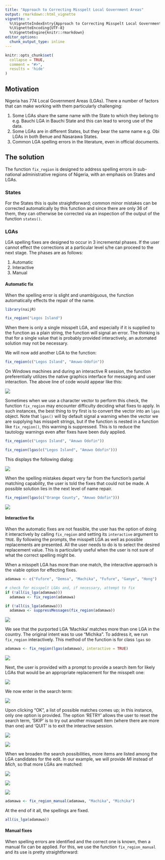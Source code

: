 ```yaml
---
title: "Approach to Correcting Misspelt Local Government Areas"
output: rmarkdown::html_vignette
vignette: >
  %\VignetteIndexEntry{Approach to Correcting Misspelt Local Government Areas}
  %\VignetteEncoding{UTF-8}
  %\VignetteEngine{knitr::rmarkdown}
editor_options: 
  chunk_output_type: inline
---
```


```r
knitr::opts_chunk$set(
  collapse = TRUE,
  comment = "#>",
  results = 'hide'
)
```

## Motivation
Nigeria has 774 Local Government Areas (LGAs). There a number of factors that can make working with them particularly challenging:

1. Some LGAs share the same name with the State to which they belong to e.g. Bauchi LGA in Bauchi State and this can lead to wrong use of the data.
2. Some LGAs are in different States, but they bear the same name e.g. Obi LGAs in both Benue and Nasarawa States.
3. Common LGA spelling errors in the literature, even in official documents. 

## The solution
The function `fix_region` is designed to address spelling errors in sub-national administrative regions of Nigeria, with an emphasis on States and LGAs. 

### States
For the States this is quite straightforward; common minor mistakes can be corrected automatically by this function and since there are only 36 of them, they can otherwise be corrected via an inspection of the output of the function `states()`.

### LGAs
LGA spelling fixes are designed to occur in 3 incremental phases. If the user cannot effect the corrections at a particular level s/he can proceed to the next stage. The phases are as follows:

1. Automatic
2. Interactive
3. Manual

#### Automatic fix 
When the spelling error is slight and unambiguous, the function automatically effects the repair of the name. 

```r
library(naijR)

fix_region("Legos Island")
```

When there is only a single misspelt LGA, and especially if it is supplied to the function as a plain string, the function will signal an error. The thinking is that for a single value that is probably provided interactively, an automated solution may not be necessary.

We will now add another LGA to the function:

```r
fix_region(c("Legos Island", "Amuwo-Odofin"))
```

On Windows machines and during an interactive R session, the function preferentially utilizes the native graphics interface for messaging and user interaction. The above line of code would appear like this:

![](img/interactive-1.png)

Sometimes when we use a character vector to perform this check, the function `fix_region` may encounter difficulty deciding what fixes to apply. In such instances, the best thing to try first is to convert the vector into an `lgas` object. Note that `lgas()` will by default signal a warning when the vector we are supplying has misspelt strings, but if the function is nested in a function like `fix_region()`, this warning is suppressed. This is to reduce the tautology warnings even after fixes have been duly applied.

```r
fix_region(c("Legos Island", "Amuwo Odofin"))
```


```r
fix_region(lgas(c("Legos Island", "Amuwo Odofin")))
```

This displays the following dialog:

![](img/interactive-2.png)

When the spelling mistakes depart very far from the function's partial matching capability, the user is told the fixes that could not be made. A possible solution lies in the next level of name repair.

```r
fix_region(lgas(c("Orange County", "Amuwo Odofin")))
```

![](img/interactive-3.png)

#### Interactive fix
When the automatic fixes are not feasible, the user has the option of doing it interactively by calling `fix_region` and setting its `interactive` argument to `TRUE`. By following the prompts, the misspelt LGA as well as possible replacements are presented. All the user needs to do is to select the desired replacement value. This is particularly useful when the user is not sure of what the correct spelling might be.

When a misspelt LGA has more than one match, the interactive approach is the viable option for effecting fixes.

```r
adamawa <- c("Fufore", "Demsa", "Machika", "Fufure", "Ganye", "Hong")

# check for misspelt LGAs and, if necessary, attempt to fix
if (!all(is_lga(adamawa)))
  adamawa <- fix_region(adamawa)
```

```r
if (!all(is_lga(adamawa)))
  adamawa <- suppressMessages(fix_region(adamawa))
```

![](img/interactive-4.png)

We see that the purported LGA 'Machika' matches more than one LGA in the country. The original intent was to use "Michika". To address it, we run `fix_region` interactively. This method of the function is for class `lgas` so

```r
adamawa <- fix_region(lgas(adamawa), interactive = TRUE)
```

![](img/interactive-5.png)


Next, the user is provided with a prompt to provide a search item for likely LGAs that would be an appropriate replacement for the misspelt one:

![](img/interactive-6.png)

We now enter in the search term:

![](img/interactive-7.png)

Upon clicking "OK", a list of possible matches comes up; in this instance, only one option is provided. The option 'RETRY' allows the user to reset the search term, 'SKIP' is to try out another misspelt item (where there are more than one) and 'QUIT' is to exit the interactive session.

![](img/interactive-8.png)

![](img/interactive-9.png)

When we broaden the search possibilities, more items are listed among the LGA candidates for the edit. In our example, we will provide *Mi* instead of *Mich*, so that more LGAs are matched:

![](img/interactive-10.png)

![](img/interactive-11.png)

![](img/interactive-12.png)

```r
adamawa <- fix_region_manual(adamawa, "Machika", "Michika")
```

At the end of it all, the spellings are fixed.

```r
all(is_lga(adamawa))
```

#### Manual fixes
When spelling errors are identified and the correct one is known, then a manual fix can be applied. For this, we use the function `fix_region_manual` and its use is pretty straightforward:


```r
```
